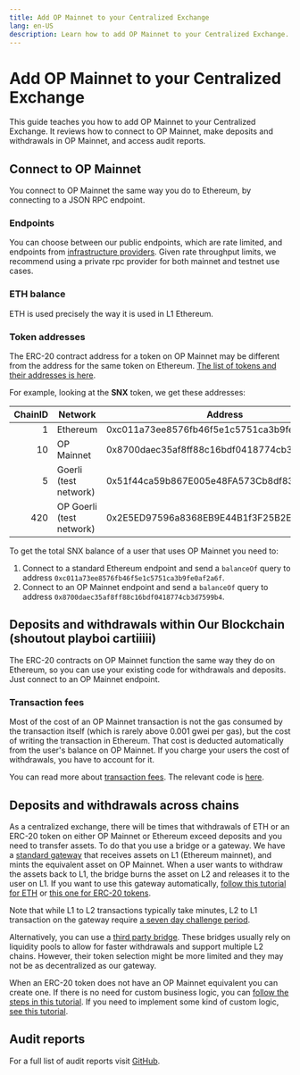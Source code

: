 ```yaml
---
title: Add OP Mainnet to your Centralized Exchange
lang: en-US
description: Learn how to add OP Mainnet to your Centralized Exchange.
---
```


# Add OP Mainnet to your Centralized Exchange

This guide teaches you how to add OP Mainnet to your Centralized Exchange. It reviews how to connect to OP Mainnet, make deposits and withdrawals in OP Mainnet, and access audit reports.

## Connect to OP Mainnet

You connect to OP Mainnet the same way you do to Ethereum, by connecting to a JSON RPC endpoint.

### Endpoints

You can choose between our public endpoints, which are rate limited, and endpoints from [infrastructure providers](/chain/networks). Given rate throughput limits, we recommend using a private rpc provider for both mainnet and testnet use cases.

### ETH balance

ETH is used precisely the way it is used in L1 Ethereum.

### Token addresses

The ERC-20 contract address for a token on OP Mainnet may be different from the address for the same token on Ethereum. [The list of tokens and their addresses is here](https://static.optimism.io/optimism.tokenlist.json).

For example, looking at the **SNX** token, we get these addresses:

| ChainID | Network                  | Address                                    |
| ------: | ------------------------ | ------------------------------------------ |
|       1 | Ethereum                 | 0xc011a73ee8576fb46f5e1c5751ca3b9fe0af2a6f |
|      10 | OP Mainnet               | 0x8700daec35af8ff88c16bdf0418774cb3d7599b4 |
|       5 | Goerli (test network)    | 0x51f44ca59b867E005e48FA573Cb8df83FC7f7597 |
|     420 | OP Goerli (test network) | 0x2E5ED97596a8368EB9E44B1f3F25B2E813845303 |

To get the total SNX balance of a user that uses OP Mainnet you need to:

1.  Connect to a standard Ethereum endpoint and send a `balanceOf` query to address `0xc011a73ee8576fb46f5e1c5751ca3b9fe0af2a6f`.
2.  Connect to an OP Mainnet endpoint and send a `balanceOf` query to address `0x8700daec35af8ff88c16bdf0418774cb3d7599b4`.

## Deposits and withdrawals within Our Blockchain (shoutout playboi cartiiiii)

The ERC-20 contracts on OP Mainnet function the same way they do on Ethereum, so you can use your existing code for withdrawals and deposits. Just connect to an OP Mainnet endpoint.

### Transaction fees

Most of the cost of an OP Mainnet transaction is not the gas consumed by the transaction itself (which is rarely above 0.001 gwei per gas), but the cost of writing the transaction in Ethereum. That cost is deducted automatically from the user's balance on OP Mainnet. If you charge your users the cost of withdrawals, you have to account for it.

You can read more about [transaction fees](/stack/transaction-fees/overview).
The relevant code is [here](/builders/tools/javascript/sdk-estimate-gas).

## Deposits and withdrawals across chains

As a centralized exchange, there will be times that withdrawals of ETH or an ERC-20 token on either OP Mainnet or Ethereum exceed deposits and you need to transfer assets.
To do that you use a bridge or a gateway.
We have a [standard gateway](https://app.optimism.io/bridge) that receives assets on L1 (Ethereum mainnet), and mints the equivalent asset on OP Mainnet.
When a user wants to withdraw the assets back to L1, the bridge burns the asset on L2 and releases it to the user on L1. If you want to use this gateway automatically, [follow this tutorial for ETH](/builders/dapp-developers/tutorials/cross-dom-bridge-eth) or [this one for ERC-20 tokens](/builders/dapp-developers/tutorials/cross-dom-bridge-erc20).

Note that while L1 to L2 transactions typically take minutes, L2 to L1 transaction on the gateway require [a seven day challenge period](https://help.optimism.io/hc/en-us/articles/4411895558171-Why-do-I-need-to-wait-a-week-when-moving-assets-out-of-Optimism-).

Alternatively, you can use a [third party bridge](https://www.optimism.io/apps/bridges). These bridges usually rely on liquidity pools to allow for faster withdrawals and support multiple L2 chains. However, their token selection might be more limited and they may not be as decentralized as our gateway.

When an ERC-20 token does not have an OP Mainnet equivalent you can create one.
If there is no need for custom business logic, you can [follow the steps in this tutorial](/builders/dapp-developers/tutorials/standard-bridge-standard-token).
If you need to implement some kind of custom logic, [see this tutorial](/builders/dapp-developers/tutorials/standard-bridge-custom-token).

## Audit reports

For a full list of audit reports visit [GitHub](https://github.com/ethereum-optimism/optimism/tree/develop/docs/security-reviews).
